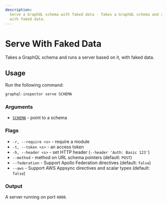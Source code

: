 ```yaml
---
description:
  Serve a GraphQL schema with faked data - Takes a GraphQL schema and runs a server based on it,
  with faked data.
---
```


# Serve With Faked Data

Takes a GraphQL schema and runs a server based on it, with faked data.

## Usage

Run the following command:

```sh
graphql-inspector serve SCHEMA
```

### Arguments

- [`SCHEMA`](../api/schema) - point to a schema

### Flags

- `-r, --require <s>` - require a module
- `-t, --token <s>` - an access token
- `-h, --header <s>` - set HTTP header (`--header 'Auth: Basic 123'`)
- `--method` - method on URL schema pointers (default: `POST`)
- `--federation` - Support Apollo Federation directives (default: `false`)
- `--aws` - Support AWS Appsync directives and scalar types (default: `false`)

### Output

A server running on port `4000`.
